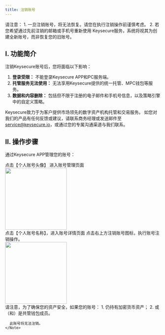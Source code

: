 ```yaml
---
title: 注销账号
---
```

<Note>
请注意：
1. 一旦注销账号，将无法恢复。请您在执行注销操作前谨慎考虑。
2. 若您希望通过先前注销的邮箱或手机号重新使用 Keysecure服务，系统将视其为创建全新账号，而非恢复您的旧账号。
</Note>

## I. 功能简介
 
注销Keysecure账号后，您将面临以下影响：

1. **登录受限：** 不能登录Keysecure APP和PC服务端。 
2. **托管服务无法使用：** 无法享用Keysecure提供的统一托管、MPC钱包等服务。
3. **数据和内容删除：** 包括但不限于注册的电子邮件和手机号信息，以及策略引擎中的自定义策略。


Keysecure致力于为客户提供市场领先的数字资产机构托管和交易服务。
如您对我们的产品有任何反馈或建议，请联系商务经理或发送邮件至 [service@keysecure.io](mailto:service@keysecure.io)，或通过您的专属沟通渠道与我们联系。


## II. 操作步骤

通过Keysecure APP管理您的账号：

<Steps>
  <Step title="个人中心">
    点击【个人账号头像】 进入账号管理页面
 <div className="w-full flex items-center justify-center">
    <img src="/images/custody-guide/personalcn.png" width="200"/>
  </div>
  </Step>

  <Step title="账号详情">
    点击【个人账号名称】，进入账号详情页面

  </Step>

  <Step title="注销账号">
    点击右上方注销账号图标，执行账号注销操作。
 <div className="w-full flex items-center justify-center">
    <img src="/images/custody-guide/cancelaccount.png" width="200"/>
  </div>
    <Note>
      请注意，为了确保您的资产安全，如果您的账号：
      1. 仍持有加密货币资产；
      2. 或（和）是共管钱包成员。

      此账号将无法注销。
    </Note>
  </Step>
</Steps>
